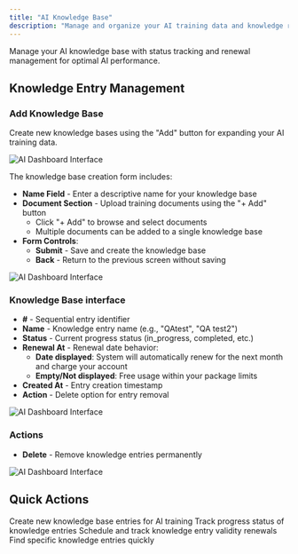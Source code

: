 ```yaml
---
title: "AI Knowledge Base"
description: "Manage and organize your AI training data and knowledge repository"
---
```


Manage your AI knowledge base with status tracking and renewal management for optimal AI performance.



## Knowledge Entry Management

### Add Knowledge Base
Create new knowledge bases  using the  "Add" button for expanding your AI training data.

![AI Dashboard Interface](/images/ai/knowledge-add-6.png)

The knowledge base creation form includes:

- **Name Field** - Enter a descriptive name for your knowledge base
- **Document Section** - Upload training documents using the "+ Add" button
  - Click "+ Add" to browse and select documents
  - Multiple documents can be added to a single knowledge base
- **Form Controls**:
  - **Submit** - Save and create the knowledge base
  - **Back** - Return to the previous screen without saving

![AI Dashboard Interface](/images/ai/knowledge-Base-add.png)

### Knowledge Base interface
- **#** - Sequential entry identifier
- **Name** - Knowledge entry name (e.g., "QAtest", "QA test2")
- **Status** - Current progress status (in_progress, completed, etc.)
- **Renewal At** - Renewal date behavior:
  - **Date displayed**: System will automatically renew for the next month and charge your account
  - **Empty/Not displayed**: Free usage within your package limits
- **Created At** - Entry creation timestamp
- **Action** - Delete option for entry removal

![AI Dashboard Interface](/images/ai/knowledge-add-2.png)


### Actions
- **Delete** - Remove knowledge entries permanently

![AI Dashboard Interface](/images/ai/knowledge-add-5.png)
## Quick Actions

<CardGroup cols={2}>
  <Card title="Add Knowledge" icon="plus">
    Create new knowledge base entries for AI training
  </Card>
  <Card title="Monitor Status" icon="chart-line">
    Track progress status of knowledge entries
  </Card>
  <Card title="Manage Renewals" icon="calendar">
    Schedule and track knowledge entry validity renewals
  </Card>
  <Card title="Search Entries" icon="magnifying-glass">
    Find specific knowledge entries quickly
  </Card>
</CardGroup>